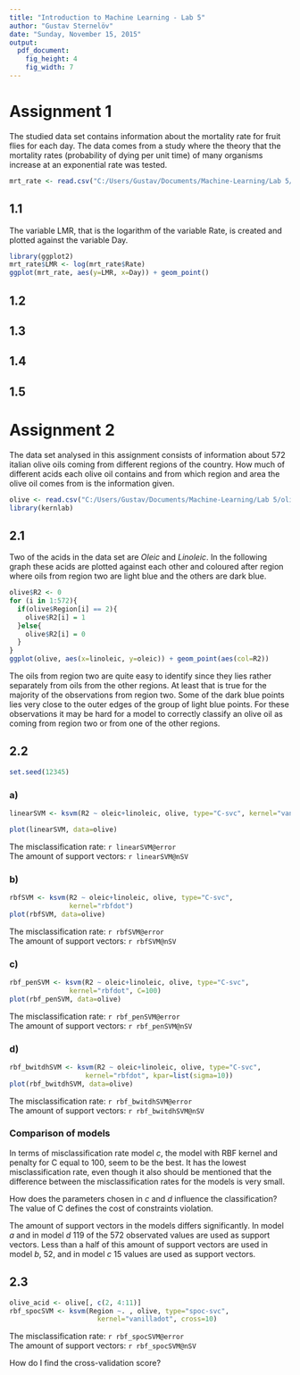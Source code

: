 ```yaml
---
title: "Introduction to Machine Learning - Lab 5"
author: "Gustav Sternelöv"
date: "Sunday, November 15, 2015"
output:
  pdf_document:
    fig_height: 4
    fig_width: 7
---
```


# Assignment 1
The studied data set contains information about the mortality rate for fruit flies for each day. The data comes from a study where the theory that the mortality rates (probability of dying per unit time) of many organisms increase at an exponential rate was tested.
```r
mrt_rate <- read.csv("C:/Users/Gustav/Documents/Machine-Learning/Lab 5/mortality_rate.csv", sep=";")

```

## 1.1
The variable LMR, that is the logarithm of the variable Rate, is created and plotted against the variable Day.  

```r
library(ggplot2)
mrt_rate$LMR <- log(mrt_rate$Rate)
ggplot(mrt_rate, aes(y=LMR, x=Day)) + geom_point()
```

## 1.2

## 1.3

## 1.4

## 1.5

# Assignment 2
The data set analysed in this assignment consists of information about 572 italian olive oils coming from different regions of the country. How much of different acids each olive oil contains and from which region and area the olive oil comes from is the information given. 
```r
olive <- read.csv("C:/Users/Gustav/Documents/Machine-Learning/Lab 5/olive.csv", sep=",")
library(kernlab)
```

## 2.1
Two of the acids in the data set are *Oleic* and *Linoleic*. In the following graph these acids are plotted against each other and coloured after region where oils from region two are light blue and the others are dark blue.

```r
olive$R2 <- 0
for (i in 1:572){
  if(olive$Region[i] == 2){
    olive$R2[i] = 1
  }else{
    olive$R2[i] = 0
  }
}
ggplot(olive, aes(x=linoleic, y=oleic)) + geom_point(aes(col=R2))

```
The oils from region two are quite easy to identify since they lies rather separately from oils from the other regions. At least that is true for the majority of the observations from region two. Some of the dark blue points lies very close to the outer edges of the group of light blue points.  For these observations it may be hard for a model to correctly classify an olive oil as coming from region two or from one of the other regions. 

## 2.2
```r
set.seed(12345)
```

### a)

```r
linearSVM <- ksvm(R2 ~ oleic+linoleic, olive, type="C-svc", kernel="vanilladot")
```

```r
plot(linearSVM, data=olive)
```

The misclassification rate: `r linearSVM@error`  
The amount of support vectors: `r linearSVM@nSV`

### b)

```r
rbfSVM <- ksvm(R2 ~ oleic+linoleic, olive, type="C-svc", 
               kernel="rbfdot")
plot(rbfSVM, data=olive)
```
The misclassification rate: `r rbfSVM@error`  
The amount of support vectors: `r rbfSVM@nSV`

### c)

```r
rbf_penSVM <- ksvm(R2 ~ oleic+linoleic, olive, type="C-svc", 
               kernel="rbfdot", C=100)
plot(rbf_penSVM, data=olive)
```
The misclassification rate: `r rbf_penSVM@error`  
The amount of support vectors: `r rbf_penSVM@nSV`

### d)

```r
rbf_bwitdhSVM <- ksvm(R2 ~ oleic+linoleic, olive, type="C-svc", 
                   kernel="rbfdot", kpar=list(sigma=10))
plot(rbf_bwitdhSVM, data=olive)
```

The misclassification rate: `r rbf_bwitdhSVM@error`  
The amount of support vectors: `r rbf_bwitdhSVM@nSV`

### Comparison of models
In terms of misclassification rate model *c*, the model with RBF kernel and penalty for C equal to 100, seem to be the best. It has the lowest misclassification rate, even though it also should be mentioned that the difference between the misclassification rates for the models is very small.  

How does the parameters chosen in *c* and *d* influence the classification? The value of C defines the cost of constraints violation.   

The amount of support vectors in the models differs significantly. In model *a* and in model *d* 119 of the 572 observated values are used as support vectors. Less than a half of this amount of support vectors are used in model *b*, 52, and in model *c* 15 values are used as support vectors.  


## 2.3

```r
olive_acid <- olive[, c(2, 4:11)]
rbf_spocSVM <- ksvm(Region ~. , olive, type="spoc-svc", 
                      kernel="vanilladot", cross=10)
```

The misclassification rate: `r rbf_spocSVM@error`  
The amount of support vectors: `r rbf_spocSVM@nSV`

How do I find the cross-validation score?

